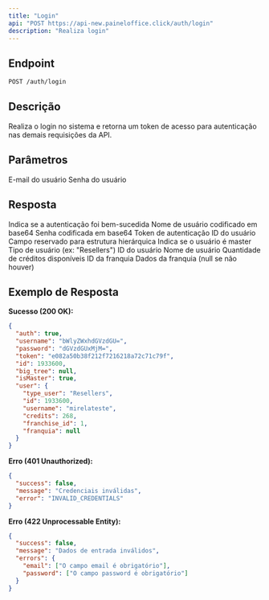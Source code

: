 ```yaml
---
title: "Login"
api: "POST https://api-new.paineloffice.click/auth/login"
description: "Realiza login"
---
```


## Endpoint

<CodeGroup>

```bash Requisição
POST /auth/login
```

</CodeGroup>

## Descrição

Realiza o login no sistema e retorna um token de acesso para autenticação nas demais requisições da API.

## Parâmetros

<ParamField body="email" type="string" required>
  E-mail do usuário
</ParamField>

<ParamField body="password" type="string" required>
  Senha do usuário
</ParamField>

## Resposta

<ResponseField name="auth" type="boolean">
  Indica se a autenticação foi bem-sucedida
</ResponseField>

<ResponseField name="username" type="string">
  Nome de usuário codificado em base64
</ResponseField>

<ResponseField name="password" type="string">
  Senha codificada em base64
</ResponseField>

<ResponseField name="token" type="string">
  Token de autenticação
</ResponseField>

<ResponseField name="id" type="number">
  ID do usuário
</ResponseField>

<ResponseField name="big_tree" type="null">
  Campo reservado para estrutura hierárquica
</ResponseField>

<ResponseField name="isMaster" type="boolean">
  Indica se o usuário é master
</ResponseField>

<ResponseField name="user" type="object">
  <Expandable title="properties">
    <ResponseField name="type_user" type="string">
      Tipo de usuário (ex: "Resellers")
    </ResponseField>
    <ResponseField name="id" type="number">
      ID do usuário
    </ResponseField>
    <ResponseField name="username" type="string">
      Nome de usuário
    </ResponseField>
    <ResponseField name="credits" type="number">
      Quantidade de créditos disponíveis
    </ResponseField>
    <ResponseField name="franchise_id" type="number">
      ID da franquia
    </ResponseField>
    <ResponseField name="franquia" type="null">
      Dados da franquia (null se não houver)
    </ResponseField>
  </Expandable>
</ResponseField>

## Exemplo de Resposta

**Sucesso (200 OK):**
```json
{
  "auth": true,
  "username": "bWlyZWxhdGVzdGU=",
  "password": "dGVzdGUxMjM=",
  "token": "e082a50b38f212f7216218a72c71c79f",
  "id": 1933600,
  "big_tree": null,
  "isMaster": true,
  "user": {
    "type_user": "Resellers",
    "id": 1933600,
    "username": "mirelateste",
    "credits": 268,
    "franchise_id": 1,
    "franquia": null
  }
}
```

**Erro (401 Unauthorized):**
```json
{
  "success": false,
  "message": "Credenciais inválidas",
  "error": "INVALID_CREDENTIALS"
}
```

**Erro (422 Unprocessable Entity):**
```json
{
  "success": false,
  "message": "Dados de entrada inválidos",
  "errors": {
    "email": ["O campo email é obrigatório"],
    "password": ["O campo password é obrigatório"]
  }
}
```
